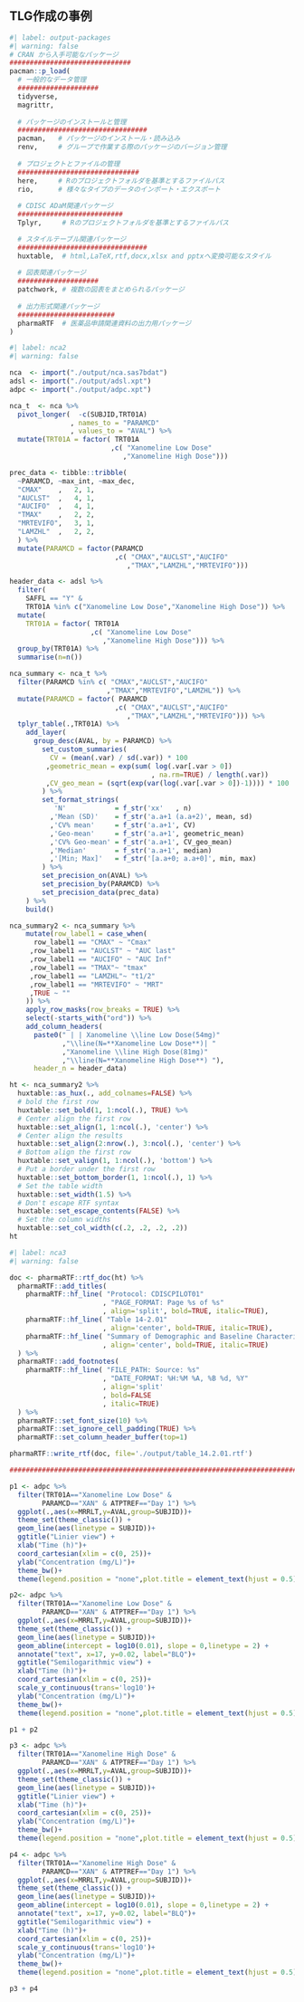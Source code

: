 ## TLG作成の事例

```r
#| label: output-packages
#| warning: false
# CRAN から入手可能なパッケージ
##############################
pacman::p_load(
  # 一般的なデータ管理
  ####################
  tidyverse, 
  magrittr, 
  
  # パッケージのインストールと管理
  ################################
  pacman,   # パッケージのインストール・読み込み
  renv,     # グループで作業する際のパッケージのバージョン管理  
  
  # プロジェクトとファイルの管理
  ##############################
  here,     # Rのプロジェクトフォルダを基準とするファイルパス
  rio,      # 様々なタイプのデータのインポート・エクスポート
  
  # CDISC ADaM関連パッケージ
  ##########################
  Tplyr,     # Rのプロジェクトフォルダを基準とするファイルパス

  # スタイルテーブル関連パッケージ
  ################################
  huxtable,  # html,LaTeX,rtf,docx,xlsx and pptxへ変換可能なスタイル
  
  # 図表関連パッケージ
  ####################
  patchwork, # 複数の図表をまとめられるパッケージ
  
  # 出力形式関連パッケージ
  ########################
  pharmaRTF  # 医薬品申請関連資料の出力用パッケージ
)
```

```r
#| label: nca2
#| warning: false

nca  <- import("./output/nca.sas7bdat")
adsl <- import("./output/adsl.xpt")
adpc <- import("./output/adpc.xpt")

nca_t  <- nca %>% 
  pivot_longer(  -c(SUBJID,TRT01A)
               , names_to = "PARAMCD"
               , values_to = "AVAL") %>%
  mutate(TRT01A = factor( TRT01A
                         ,c( "Xanomeline Low Dose"
                            ,"Xanomeline High Dose")))

prec_data <- tibble::tribble(
  ~PARAMCD, ~max_int, ~max_dec,
  "CMAX"    ,   2, 1,
  "AUCLST"  ,   4, 1,
  "AUCIFO"  ,   4, 1,
  "TMAX"    ,   2, 2,
  "MRTEVIFO",   3, 1,
  "LAMZHL"  ,   2, 2,
  ) %>%
  mutate(PARAMCD = factor(PARAMCD
                          ,c( "CMAX","AUCLST","AUCIFO"
                             ,"TMAX","LAMZHL","MRTEVIFO")))

header_data <- adsl %>%
  filter(
    SAFFL == "Y" & 
    TRT01A %in% c("Xanomeline Low Dose","Xanomeline High Dose")) %>%
  mutate(
    TRT01A = factor( TRT01A
                    ,c( "Xanomeline Low Dose"
                       ,"Xanomeline High Dose"))) %>%
  group_by(TRT01A) %>%
  summarise(n=n()) 

nca_summary <- nca_t %>%
  filter(PARAMCD %in% c( "CMAX","AUCLST","AUCIFO"
                        ,"TMAX","MRTEVIFO","LAMZHL")) %>%
  mutate(PARAMCD = factor( PARAMCD
                          ,c( "CMAX","AUCLST","AUCIFO"
                             ,"TMAX","LAMZHL","MRTEVIFO"))) %>%
  tplyr_table(.,TRT01A) %>%
    add_layer(
      group_desc(AVAL, by = PARAMCD) %>% 
        set_custom_summaries(
          CV = (mean(.var) / sd(.var)) * 100
         ,geometric_mean = exp(sum( log(.var[.var > 0])
                                   , na.rm=TRUE) / length(.var))
         ,CV_geo_mean = (sqrt(exp(var(log(.var[.var > 0])-1)))) * 100
        ) %>%
        set_format_strings(
           'N'            = f_str('xx'   , n)
          ,'Mean (SD)'    = f_str('a.a+1 (a.a+2)', mean, sd)
          ,'CV% mean'     = f_str('a.a+1', CV)
          ,'Geo-mean'     = f_str('a.a+1', geometric_mean)
          ,'CV% Geo-mean' = f_str('a.a+1', CV_geo_mean)
          ,'Median'       = f_str('a.a+1', median)
          ,'[Min; Max]'   = f_str('[a.a+0; a.a+0]', min, max)
        ) %>% 
        set_precision_on(AVAL) %>% 
        set_precision_by(PARAMCD) %>%
        set_precision_data(prec_data)
    ) %>%
    build()

nca_summary2 <- nca_summary %>%
    mutate(row_label1 = case_when(
      row_label1 == "CMAX" ~ "Cmax"
     ,row_label1 == "AUCLST" ~ "AUC last"
     ,row_label1 == "AUCIFO" ~ "AUC Inf"
     ,row_label1 == "TMAX"~ "tmax"
     ,row_label1 == "LAMZHL"~ "t1/2"
     ,row_label1 == "MRTEVIFO" ~ "MRT"
     ,TRUE ~ ""
    )) %>%
    apply_row_masks(row_breaks = TRUE) %>%   
    select(-starts_with("ord")) %>% 
    add_column_headers(
      paste0(" | | Xanomeline \\line Low Dose(54mg)"
             ,"\\line(N=**Xanomeline Low Dose**)| "
             ,"Xanomeline \\line High Dose(81mg)"
             ,"\\line(N=**Xanomeline High Dose**) "), 
      header_n = header_data) 

ht <- nca_summary2 %>% 
  huxtable::as_hux(., add_colnames=FALSE) %>%
  # bold the first row
  huxtable::set_bold(1, 1:ncol(.), TRUE) %>% 
  # Center align the first row 
  huxtable::set_align(1, 1:ncol(.), 'center') %>% 
  # Center align the results
  huxtable::set_align(2:nrow(.), 3:ncol(.), 'center') %>%
  # Bottom align the first row
  huxtable::set_valign(1, 1:ncol(.), 'bottom') %>% 
  # Put a border under the first row
  huxtable::set_bottom_border(1, 1:ncol(.), 1) %>% 
  # Set the table width
  huxtable::set_width(1.5) %>% 
  # Don't escape RTF syntax
  huxtable::set_escape_contents(FALSE) %>% 
  # Set the column widths
  huxtable::set_col_width(c(.2, .2, .2, .2)) 
ht
```

```r
#| label: nca3
#| warning: false

doc <- pharmaRTF::rtf_doc(ht) %>% 
  pharmaRTF::add_titles(
    pharmaRTF::hf_line( "Protocol: CDISCPILOT01"
                       , "PAGE_FORMAT: Page %s of %s"
                       , align='split', bold=TRUE, italic=TRUE),
    pharmaRTF::hf_line( "Table 14-2.01"
                       , align='center', bold=TRUE, italic=TRUE),
    pharmaRTF::hf_line( "Summary of Demographic and Baseline Characteristics"
                       , align='center', bold=TRUE, italic=TRUE)
  ) %>% 
  pharmaRTF::add_footnotes(
    pharmaRTF::hf_line( "FILE_PATH: Source: %s"
                       , "DATE_FORMAT: %H:%M %A, %B %d, %Y"
                       , align='split'
                       , bold=FALSE
                       , italic=TRUE)
  ) %>% 
  pharmaRTF::set_font_size(10) %>%
  pharmaRTF::set_ignore_cell_padding(TRUE) %>% 
  pharmaRTF::set_column_header_buffer(top=1)

pharmaRTF::write_rtf(doc, file='./output/table_14.2.01.rtf')

################################################################################

p1 <- adpc %>% 
  filter(TRT01A=="Xanomeline Low Dose" & 
        PARAMCD=="XAN" & ATPTREF=="Day 1") %>%
  ggplot(.,aes(x=MRRLT,y=AVAL,group=SUBJID))+
  theme_set(theme_classic()) +
  geom_line(aes(linetype = SUBJID))+
  ggtitle("Linier view") +
  xlab("Time (h)")+
  coord_cartesian(xlim = c(0, 25))+
  ylab("Concentration (mg/L)")+
  theme_bw()+ 
  theme(legend.position = "none",plot.title = element_text(hjust = 0.5)) 

p2<- adpc %>% 
  filter(TRT01A=="Xanomeline Low Dose" & 
        PARAMCD=="XAN" & ATPTREF=="Day 1") %>%
  ggplot(.,aes(x=MRRLT,y=AVAL,group=SUBJID))+
  theme_set(theme_classic()) +
  geom_line(aes(linetype = SUBJID))+
  geom_abline(intercept = log10(0.01), slope = 0,linetype = 2) +
  annotate("text", x=17, y=0.02, label="BLQ")+
  ggtitle("Semilogarithmic view") +
  xlab("Time (h)")+
  coord_cartesian(xlim = c(0, 25))+
  scale_y_continuous(trans='log10')+
  ylab("Concentration (mg/L)")+
  theme_bw()+ 
  theme(legend.position = "none",plot.title = element_text(hjust = 0.5))

p1 + p2

p3 <- adpc %>% 
  filter(TRT01A=="Xanomeline High Dose" & 
        PARAMCD=="XAN" & ATPTREF=="Day 1") %>%
  ggplot(.,aes(x=MRRLT,y=AVAL,group=SUBJID))+
  theme_set(theme_classic()) +
  geom_line(aes(linetype = SUBJID))+
  ggtitle("Linier view") +
  xlab("Time (h)")+
  coord_cartesian(xlim = c(0, 25))+
  ylab("Concentration (mg/L)")+
  theme_bw()+ 
  theme(legend.position = "none",plot.title = element_text(hjust = 0.5)) 

p4 <- adpc %>% 
  filter(TRT01A=="Xanomeline High Dose" & 
        PARAMCD=="XAN" & ATPTREF=="Day 1") %>%
  ggplot(.,aes(x=MRRLT,y=AVAL,group=SUBJID))+
  theme_set(theme_classic()) +
  geom_line(aes(linetype = SUBJID))+
  geom_abline(intercept = log10(0.01), slope = 0,linetype = 2) +
  annotate("text", x=17, y=0.02, label="BLQ")+
  ggtitle("Semilogarithmic view") +
  xlab("Time (h)")+
  coord_cartesian(xlim = c(0, 25))+
  scale_y_continuous(trans='log10')+
  ylab("Concentration (mg/L)")+
  theme_bw()+ 
  theme(legend.position = "none",plot.title = element_text(hjust = 0.5)) 

p3 + p4
```
